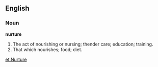 ==English==

===Noun===

'''nurture'''

#The act of nourishing or nursing; thender care; education; training.
#That which nourishes; food; diet.

[[et:Nurture]]